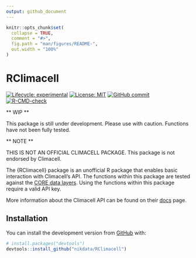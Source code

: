 ```yaml
---
output: github_document
---
```


<!-- README.md is generated from README.Rmd. Please edit that file -->

```r
knitr::opts_chunk$set(
  collapse = TRUE,
  comment = "#>",
  fig.path = "man/figures/README-",
  out.width = "100%"
)
```

# RClimacell

<!-- badges: start -->
[![Lifecycle: experimental](https://img.shields.io/badge/lifecycle-experimental-orange.svg)](https://www.tidyverse.org/lifecycle/#experimental)
[![License: MIT](https://img.shields.io/badge/License-MIT-blue.svg)](https://opensource.org/licenses/MIT)
[![GitHub commit](https://img.shields.io/github/last-commit/nikdata/RClimacell)](https://github.com/nikdata/RClimacell/commit/main)
[![R-CMD-check](https://github.com/nikdata/RClimacell/workflows/R-CMD-check/badge.svg)](https://github.com/nikdata/RClimacell/actions)
<!-- badges: end -->

** WIP **

This package is still under development. Please use with caution. Functions have not been fully tested.

** NOTE **

THIS IS NOT AN OFFICIAL CLIMACELL PACKAGE. This package is not endorsed by Climacell.

The {RClimacell} package is an unofficial R package that enables basic interaction with Climacell's API. The functions within this package are tested against the [CORE data layers](https://docs.climacell.co/reference/data-layers-core). Using the functions within this package require a valid API key.

More information about the Climacell API can be found on their [docs](https://docs.climacell.co/reference/api-overview) page.

## Installation

You can install the development version from [GitHub](https://github.com/) with:

``` r
# install.packages("devtools")
devtools::install_github("nikdata/RClimacell")
```
